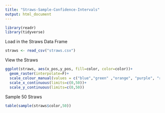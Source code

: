 ```yaml
---
title: "Straws-Sample-Confidence-Intervals"
output: html_document
---
```


```r
library(readr)
library(tidyverse)
```


Load in the Straws Data Frame
```r
straws <- read_csv("straws.csv")
```


View the  Straws
```r
ggplot(straws, aes(x_pos,y_pos, fill=color, color=color))+
  geom_raster(interpolate=F)+
  scale_colour_manual(values = c("blue","green" ,"orange", "purple", "red", "yellow"), aesthetics = c("colour", "fill"))+
  scale_x_continuous(limits=c(0,50))+
  scale_y_continuous(limits=c(0,50))
```

Sample 50 Straws
```r
table(sample(straws$color,50))
```


